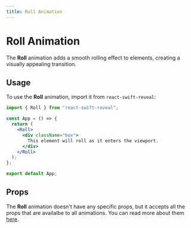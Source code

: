 ```yaml
---
title: Roll Animation
---
```


# Roll Animation

The **Roll** animation adds a smooth rolling effect to elements, creating a visually appealing transition.

## Usage

To use the **Roll** animation, import it from `react-swift-reveal`:

```jsx
import { Roll } from "react-swift-reveal";

const App = () => {
  return (
    <Roll>
      <div className="box">
        This element will roll as it enters the viewport.
      </div>
    </Roll>
  );
};

export default App;
```

## Props

The **Roll** animation doesn't have any specific props, but it accepts all the props that are availalbe to all animations. You can read more about them [here](/animations/props/).
